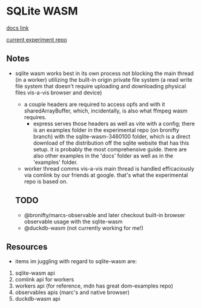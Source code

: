 # SQLite WASM

[docs link](https://sqlite.org/wasm/doc/trunk/index.md)

[current experiment repo](https://github.com/bronifty/comlink/tree/bronifty/docs/examples/sqlite-wasm-3460100)

## Notes

- sqlite wasm works best in its own process not blocking the main thread (in a worker) utilizing the built-in origin private file system (a read write file system that doesn't require uploading and downloading physical files vis-a-vis browser and device)

  - a couple headers are required to access opfs and with it sharedArrayBuffer, which, incidentally, is also what ffmpeg wasm requires.
    - express serves those headers as well as vite with a config; there is an examples folder in the experimental repo (on bronifty branch) with the sqlite-wasm-3460100 folder, which is a direct download of the distribution off the sqlite website that has this setup. it is probably the most comprehensive guide. there are also other examples in the 'docs' folder as well as in the 'examples' folder.
  - worker thread comms vis-a-vis main thread is handled efficaciously via comlink by our friends at google. that's what the experimental repo is based on.

  ## TODO

  - @bronifty/marcs-observable and later checkout built-in browser observable usage with the sqlite-wasm
  - @duckdb-wasm (not currently working for me!)

## Resources

- items im juggling with regard to sqlite-wasm are:

1. sqlite-wasm api
2. comlink api for workers
3. workers api (for reference, mdn has great dom-examples repo)
4. observables apis (marc's and native browser)
5. duckdb-wasm api

